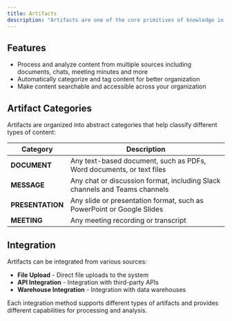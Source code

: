 ```yaml
---
title: Artifacts
description: "Artifacts are one of the core primitives of knowledge in Push.ai. They represent various types of content and provide valuable context that enhances strcutured data analysis."
---
```


## Features

- Process and analyze content from multiple sources including documents, chats, meeting minutes and more
- Automatically categorize and tag content for better organization
- Make content searchable and accessible across your organization

## Artifact Categories

Artifacts are organized into abstract categories that help classify different types of content:

| Category      | Description                                                                 |
|--------------|-----------------------------------------------------------------------------|
| **DOCUMENT** | Any text-based document, such as PDFs, Word documents, or text files        |
| **MESSAGE**     | Any chat or discussion format, including Slack channels and Teams channels  |
| **PRESENTATION** | Any slide or presentation format, such as PowerPoint or Google Slides    |
| **MEETING**  | Any meeting recording or transcript                                         |

## Integration

Artifacts can be integrated from various sources:

- **File Upload** - Direct file uploads to the system
- **API Integration** - Integration with third-party APIs
- **Warehouse Integration** - Integration with data warehouses

Each integration method supports different types of artifacts and provides different capabilities for processing and analysis.
